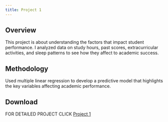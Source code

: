 ```yaml
---
title: Project 1
---
```


## Overview

This project is about understanding the factors that impact student performance. I analyzed data on study hours, past scores, extracurricular activities, and sleep patterns to see how they affect to academic success.

## Methodology

Used multiple linear regression to develop a predictive model that highlights the key variables affecting academic performance.

## Download

FOR DETAILED PROJECT CLICK [Project 1](/project%201.pdf)

